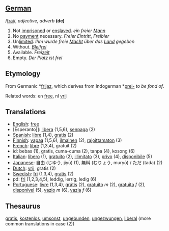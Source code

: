 ==[[German]]==

/[[Pronunciation guide|frai]]/, ''adjective'', ''adverb'' '''(de)'''

# Not [[imprisoned]] or [[enslaved]]. ''ein freier [[Mann]]''
# No [[payment]] necessary. ''Freier Eintritt'', ''Freibier''
# Un[[limit]]ed. ''Ihm wurde freie [[Macht]] über das [[Land]] gegeben''
# Without. ''[[Blei]]frei''
# Available. ''Frei[[zeit]]''
# Empty. ''Der Platz ist frei''

==Etymology==

From Germanic *[[frijaz]], which derives from Indogerman *[[prei-]] ''to be fond of''.

Related words: en [[free]], nl [[vrij]]

==Translations==

*[[English]]: [[free]]
*[Esperanto]]: [[libera]] (1,5,6), [[senpaga]] (2)
*[[Spanish]]: [[libre]] (1,4), [[gratis]] (2)
*[[Finnish]]: [[vapaa]] (1,5,6), [[ilmainen]] (2), [[rajoittamaton]] (3)
*[[French]]: [[libre]] (1,3,4), gratuit (2)
*id: bebas (1), gratis, cuma-cuma (2), tanpa (4), kosong (6)
*[[Italian]]: [[libero]] (1), [[gratuito]] (2), [[illimitato]] (3), [[privo]] (4), [[disponibile]] (5)
*[[Japanese]]: 自由 (じゆう, jiyū) (1), 無料 (むりょう, muryō) / ただ (tada) (2)
*[[Dutch]]: [[vrij]], gratis (2)
*[[Swedish]]: [[fri]] (1,3,4), [[gratis]] (2)
*pd: [[fri]] (1,2,3,4,5), leddig, lerrig, ledig (6)
*[[Portuguese]]: [[livre]] (1,3,4), [[grátis]] (2), [[gratuito]] ''m'' (2), [[gratuita]] ''f'' (2), [[disponível]] (5), [[vazio]] ''m'' (6), [[vazia]] ''f'' (6)

==Thesaurus==

[[gratis]], [[kostenlos]], [[umsonst]], [[ungebunden]], [[ungezwungen]], [[liberal]] (more common translations in case (2))